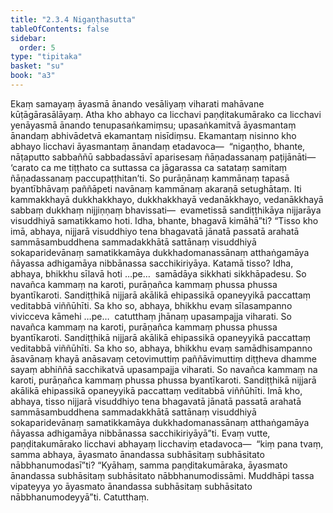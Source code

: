 ```yaml
---
title: "2.3.4 Nigaṇṭhasutta"
tableOfContents: false
sidebar:
  order: 5
type: "tipitaka"
basket: "su"
book: "a3"
---
```



<DynamicBreadcrumb />

<Division number="75" book="a3" bookNo="15" page="221">

<Paragraph number="678" book="a3">
Ekaṃ samayaṃ āyasmā ānando vesāliyaṃ viharati mahāvane kūṭāgārasālāyaṃ. Atha kho abhayo ca licchavi paṇḍitakumārako ca licchavi yenāyasmā ānando tenupasaṅkamiṃsu; upasaṅkamitvā āyasmantaṃ ānandaṃ abhivādetvā ekamantaṃ nisīdiṃsu. Ekamantaṃ nisinno kho abhayo licchavi āyasmantaṃ ānandaṃ etadavoca—  “nigaṇṭho, bhante, nāṭaputto sabbaññū sabbadassāvī aparisesaṃ ñāṇadassanaṃ paṭijānāti—  ‘carato ca me tiṭṭhato ca suttassa ca jāgarassa ca satataṃ samitaṃ ñāṇadassanaṃ paccupaṭṭhitan’ti. So purāṇānaṃ kammānaṃ tapasā byantībhāvaṃ paññāpeti navānaṃ kammānaṃ akaraṇā setughātaṃ. Iti kammakkhayā dukkhakkhayo, dukkhakkhayā vedanākkhayo, vedanākkhayā sabbaṃ dukkhaṃ nijjiṇṇaṃ bhavissati—  evametissā sandiṭṭhikāya nijjarāya visuddhiyā samatikkamo hoti. Idha, bhante, bhagavā kimāhā”ti?
</Paragraph>

<Paragraph number="679" book="a3">
“Tisso kho imā, abhaya, nijjarā visuddhiyo tena bhagavatā jānatā passatā arahatā sammāsambuddhena sammadakkhātā sattānaṃ visuddhiyā sokaparidevānaṃ samatikkamāya dukkhadomanassānaṃ atthaṅgamāya ñāyassa adhigamāya nibbānassa sacchikiriyāya. Katamā tisso? Idha, abhaya, bhikkhu sīlavā hoti …pe…  samādāya sikkhati sikkhāpadesu. So navañca kammaṃ na karoti, purāṇañca kammaṃ phussa phussa byantīkaroti. Sandiṭṭhikā nijjarā akālikā ehipassikā opaneyyikā paccattaṃ veditabbā viññūhīti.
</Paragraph>

<Paragraph number="680" book="a3">
Sa kho so, abhaya, bhikkhu evaṃ sīlasampanno vivicceva kāmehi …pe…  catutthaṃ jhānaṃ upasampajja viharati. So navañca kammaṃ na karoti, purāṇañca kammaṃ phussa phussa byantīkaroti. Sandiṭṭhikā nijjarā akālikā ehipassikā opaneyyikā paccattaṃ veditabbā viññūhīti.
</Paragraph>

<Paragraph number="681" book="a3">
Sa kho so, abhaya, bhikkhu evaṃ samādhisampanno āsavānaṃ khayā anāsavaṃ cetovimuttiṃ paññāvimuttiṃ diṭṭheva dhamme sayaṃ abhiññā sacchikatvā upasampajja viharati. So navañca kammaṃ na karoti, purāṇañca kammaṃ phussa phussa byantīkaroti. Sandiṭṭhikā nijjarā akālikā ehipassikā opaneyyikā paccattaṃ veditabbā viññūhīti. Imā kho, abhaya, tisso nijjarā visuddhiyo tena bhagavatā jānatā passatā arahatā sammāsambuddhena sammadakkhātā sattānaṃ visuddhiyā sokaparidevānaṃ samatikkamāya dukkhadomanassānaṃ atthaṅgamāya ñāyassa adhigamāya nibbānassa sacchikiriyāyā”ti.
</Paragraph>

<Paragraph number="682" book="a3">
Evaṃ vutte, paṇḍitakumārako licchavi abhayaṃ licchaviṃ etadavoca—  “kiṃ pana tvaṃ, samma abhaya, āyasmato ānandassa subhāsitaṃ subhāsitato nābbhanumodasī”ti? “Kyāhaṃ, samma paṇḍitakumāraka, āyasmato ānandassa subhāsitaṃ subhāsitato nābbhanumodissāmi. Muddhāpi tassa vipateyya yo āyasmato ānandassa subhāsitaṃ subhāsitato nābbhanumodeyyā”ti.

</Paragraph>
</Division>

<Paragraph number="683" type="center" book="a3">
Catutthaṃ.
</Paragraph>